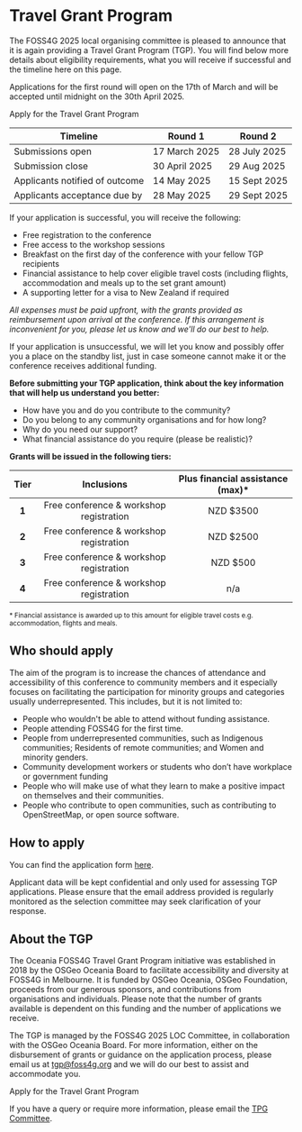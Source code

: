 <Title>FOSS4G 2025 - Travel Grant Program</Title>

<HeaderImage url="/imgs/group photo.jpeg" positionY="40%" height="300" />

# Travel Grant Program

The FOSS4G 2025 local organising committee is pleased to announce that it is again providing a Travel Grant Program (TGP). You will find below more details about eligibility requirements, what you will receive if successful and the timeline here on this page.

Applications for the first round will open on the 17th of March and will be accepted until midnight on the 30th April 2025.

<StyledButton target="https://forms.gle/U2VaANxgkqVe48mP9" center>
  Apply for the Travel Grant Program
</StyledButton>

| Timeline                       | Round 1       | Round 2      |
| ------------------------------ | ------------- | ------------ |
| Submissions open               | 17 March 2025 | 28 July 2025 |
| Submission close               | 30 April 2025 | 29 Aug 2025  |
| Applicants notified of outcome | 14 May 2025   | 15 Sept 2025 |
| Applicants acceptance due by   | 28 May 2025   | 29 Sept 2025 |

If your application is successful, you will receive the following:

- Free registration to the conference
- Free access to the workshop sessions
- Breakfast on the first day of the conference with your fellow TGP recipients
- Financial assistance to help cover eligible travel costs (including flights, accommodation and meals up to the set grant amount)
- A supporting letter for a visa to New Zealand if required

*All expenses must be paid upfront, with the grants provided as reimbursement upon arrival at the conference. If this arrangement is inconvenient for you, please let us know and we'll do our best to help.*

If your application is unsuccessful, we will let you know and possibly offer you a place on the standby list, just in case someone cannot make it or the conference receives additional funding.

**Before submitting your TGP application, think about the key information that will help us understand you better:**

- How have you and do you contribute to the community?
- Do you belong to any community organisations and for how long?
- Why do you need our support?
- What financial assistance do you require (please be realistic)?

**Grants will be issued in the following tiers:** 

| **Tier**  |         	**Inclusions**          	| **Plus financial assistance (max)\*** |
| :-------: | :-------------------------------------: | :----------------------------: |
|   **1**   | Free conference & workshop registration |        	NZD $3500       	|
|   **2**   | Free conference & workshop registration |        	NZD $2500       	|
|   **3**   | Free conference & workshop registration |        	NZD $500        	|
|   **4**   | Free conference & workshop registration |           	n/a          	|

<sup>\* Financial assistance is awarded up to this amount for eligible travel costs e.g. accommodation, flights and meals.</sup>

## Who should apply

The aim of the program is to increase the chances of attendance and accessibility of this conference to community members and it especially focuses on facilitating the participation for minority groups and categories usually underrepresented. This includes, but it is not limited to:

- People who wouldn't be able to attend without funding assistance.
- People attending FOSS4G for the first time.
- People from underrepresented communities, such as Indigenous communities; Residents of remote communities; and Women and minority genders.
- Community development workers or students who don’t have workplace or government funding
- People who will make use of what they learn to make a positive impact on themselves and their communities.
- People who contribute to open communities, such as contributing to OpenStreetMap, or open source software.

## How to apply

You can find the application form [here](https://forms.gle/U2VaANxgkqVe48mP9).

Applicant data will be kept confidential and only used for assessing TGP applications. Please ensure that the email address provided is regularly monitored as the selection committee may seek clarification of your response.


## About the TGP

The Oceania FOSS4G Travel Grant Program initiative was established in 2018 by the OSGeo Oceania Board to facilitate accessibility and diversity at FOSS4G in Melbourne. It is funded by OSGeo Oceania, OSGeo Foundation, proceeds from our generous sponsors, and contributions from organisations and individuals. Please note that the number of grants available is dependent on this funding and the number of applications we receive.

The TGP is managed by the FOSS4G 2025 LOC Committee, in collaboration with the OSGeo Oceania Board. For more information, either on the disbursement of grants or guidance on the application process, please email us at tgp@foss4g.org and we will do our best to assist and accommodate you.

<StyledButton target="https://forms.gle/U2VaANxgkqVe48mP9">
  Apply for the Travel Grant Program
</StyledButton>


If you have a query or require more information, please email the [TPG Committee](mailto:tgp@foss4g.org).
<FooterImage
  url="/imgs/tg-breakfast.jpeg"
  alt="Travel Grant Program Breakfast"
  positionY="20%"
  height="300"
/>
